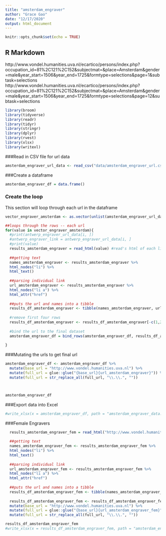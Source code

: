 ```yaml
---
title: "amsterdam_engraver"
author: "Grace Gao"
date: "12/17/2020"
output: html_document
---
```


```r
knitr::opts_chunk$set(echo = TRUE)
```

## R Markdown
http://www.vondel.humanities.uva.nl/ecartico/persons/index.php?occupation_id=81%2C121%2C152&subjectmat=&place=Amsterdam&gender=male&year_start=1506&year_end=1725&formtype=selections&page=1&subtask=selections
http://www.vondel.humanities.uva.nl/ecartico/persons/index.php?occupation_id=81%2C121%2C152&subjectmat=&place=Amsterdam&gender=male&year_start=1506&year_end=1725&formtype=selections&page=12&subtask=selections
```r
library(broom)
library(tidyverse)
library(readr)
library(tidyr)
library(stringr)
library(dplyr)
library(rvest)
library(xlsx)
library(writexl)
```

###Read in CSV file for url data
```r
amsterdam_engraver_url_data <- read_csv("data/amsterdam_engraver_url.csv")
```

###Create a dataframe

```r
amsterdam_engraver_df = data.frame()

```


### Create the loop
This section will loop through each url in the dataframe
```r

vector_engraver_amsterdam <- as.vector(unlist(amsterdam_engraver_url_data['full_url']))

```

```r
##loops through the rows -- each url
for(value in vector_engraver_amsterdam){
  #print(antwerp_engraver_url_data[i, ])
  #antwerp_engraver_link = antwerp_engraver_url_data[i, ]
  #print(value)
  results_amsterdam_engraver = read_html(value) #read's html of each link page
  
  ##getting text
  names_amsterdam_engraver <- results_amsterdam_engraver %>% 
  html_nodes("li") %>% 
  html_text()
  
  ##parsing individual link
  url_amsterdam_engraver <- results_amsterdam_engraver %>% 
  html_nodes("li a") %>% 
  html_attr("href")
  
  ##puts the url and names into a tibble
  results_df_amsterdam_engraver <- tibble(names_amsterdam_engraver, url_amsterdam_engraver)
  
  #remove first four rows
  results_df_amsterdam_engraver <- results_df_amsterdam_engraver[-c(1,2,3,4),]
  
  #bind the url to the final dataset
  amsterdam_engraver_df = bind_rows(amsterdam_engraver_df, results_df_amsterdam_engraver)
  
}


```

###Mutating the urls to get final url
```r
amsterdam_engraver_df <- amsterdam_engraver_df %>% 
  mutate(base_url = "http://www.vondel.humanities.uva.nl") %>% 
  mutate(full_url = glue::glue("{base_url}{url_amsterdam_engraver}")) %>% 
  mutate(full_url = str_replace_all(full_url, "\\.\\.", ""))



amsterdam_engraver_df

```

###Export data into Excel
```r
#write_xlsx(x = amsterdam_engraver_df, path = "amsterdam_engraver_data.xlsx", col_names = TRUE)

```

###Female Engravers

```r

  results_amsterdam_engraver_fem = read_html("http://www.vondel.humanities.uva.nl/ecartico/persons/index.php?occupation_id=81%2C121%2C152&subjectmat=&place=Amsterdam&gender=female&year_start=1506&year_end=1725&formtype=selections&page=1&subtask=selections") #read's html of each link page
  
  ##getting text
  names_amsterdam_engraver_fem <- results_amsterdam_engraver_fem %>% 
  html_nodes("li") %>% 
  html_text()
  
  ##parsing individual link
  url_amsterdam_engraver_fem <- results_amsterdam_engraver_fem %>% 
  html_nodes("li a") %>% 
  html_attr("href")
  
  ##puts the url and names into a tibble
  results_df_amsterdam_engraver_fem <- tibble(names_amsterdam_engraver_fem, url_amsterdam_engraver_fem)
  
  results_df_amsterdam_engraver_fem <- results_df_amsterdam_engraver_fem %>% 
  mutate(base_url = "http://www.vondel.humanities.uva.nl") %>% 
  mutate(full_url = glue::glue("{base_url}{url_amsterdam_engraver_fem}")) %>% 
  mutate(full_url = str_replace_all(full_url, "\\.\\.", ""))

results_df_amsterdam_engraver_fem 
#write_xlsx(x = results_df_amsterdam_engraver_fem, path = "amsterdam_engraver_data_fem.xlsx", col_names = TRUE)
```